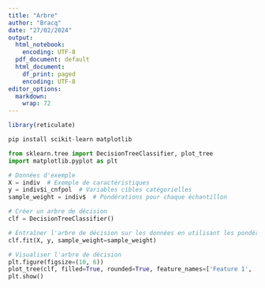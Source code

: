 ```yaml
---
title: "Arbre"
author: "Bracq"
date: "27/02/2024"
output:
  html_notebook: 
    encoding: UTF-8
  pdf_document: default
  html_document:
    df_print: paged
    encoding: UTF-8
editor_options:
  markdown:
    wrap: 72
---
```


```r
library(reticulate)
```

```python
pip install scikit-learn matplotlib

from sklearn.tree import DecisionTreeClassifier, plot_tree
import matplotlib.pyplot as plt
```
```python

# Données d'exemple
X = indiv  # Exemple de caractéristiques
y = indiv$i_cnfpol  # Variables cibles catégorielles
sample_weight = indiv$  # Pondérations pour chaque échantillon

# Créer un arbre de décision
clf = DecisionTreeClassifier()

# Entraîner l'arbre de décision sur les données en utilisant les pondérations
clf.fit(X, y, sample_weight=sample_weight)

# Visualiser l'arbre de décision
plt.figure(figsize=(10, 6))
plot_tree(clf, filled=True, rounded=True, feature_names=['Feature 1', 'Feature 2'], class_names=['Class 0', 'Class 1'])
plt.show()
```

